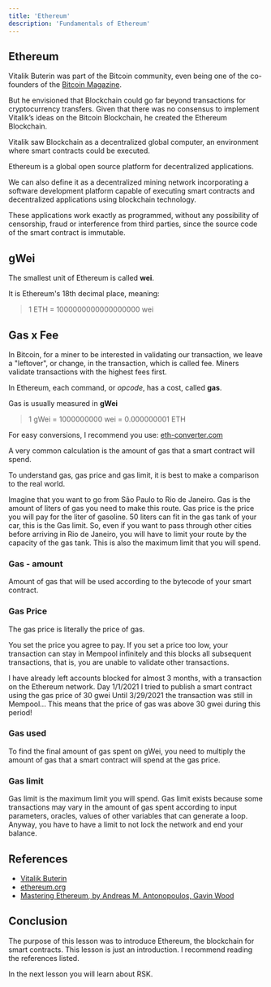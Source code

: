 ```yaml
---
title: 'Ethereum'
description: 'Fundamentals of Ethereum'
---
```


## Ethereum

Vitalik Buterin was part of the Bitcoin community,
even being one of the co-founders of the [Bitcoin Magazine](https://bitcoinmagazine.com/).

But he envisioned that Blockchain could go far beyond transactions for cryptocurrency transfers.
Given that there was no consensus to implement Vitalik’s ideas on the Bitcoin Blockchain,
he created the Ethereum Blockchain.

Vitalik saw Blockchain as a decentralized global computer,
an environment where smart contracts could be executed.

Ethereum is a global open source platform for decentralized applications.

We can also define it as a decentralized mining network
incorporating a software development platform capable of executing smart contracts
and decentralized applications using blockchain technology.

These applications work exactly as programmed, without any possibility of censorship, fraud or interference from third parties, since the source code of the smart contract is immutable.

## gWei

The smallest unit of Ethereum is called **wei**.

It is Ethereum's 18th decimal place, meaning:

> 1 ETH = 1000000000000000000 wei

## Gas x Fee

In Bitcoin, for a miner to be interested in validating our transaction,
we leave a "leftover", or change, in the transaction, which is called fee.
Miners validate transactions with the highest fees first.

In Ethereum, each command, or _opcode_, has a cost, called **gas**.

Gas is usually measured in **gWei**

> 1 gWei = 1000000000 wei = 0.000000001 ETH

For easy conversions, I recommend you use:
[eth-converter.com](https://eth-converter.com/)

A very common calculation is the amount of gas that a smart contract will spend.

To understand gas, gas price and gas limit, it is best to make a comparison to the real world.

Imagine that you want to go from São Paulo to Rio de Janeiro.
Gas is the amount of liters of gas you need to make this route.
Gas price is the price you will pay for the liter of gasoline.
50 liters can fit in the gas tank of your car, this is the Gas limit.
So, even if you want to pass through other cities before arriving in Rio de Janeiro,
you will have to limit your route by the capacity of the gas tank.
This is also the maximum limit that you will spend.

### Gas - amount

Amount of gas that will be used according to the bytecode of your smart contract.

### Gas Price

The gas price is literally the price of gas.

You set the price you agree to pay.
If you set a price too low, your transaction can stay in Mempool infinitely
and this blocks all subsequent transactions, that is,
you are unable to validate other transactions.

I have already left accounts blocked for almost 3 months, with a transaction on the Ethereum network.
Day 1/1/2021 I tried to publish a smart contract using the gas price of 30 gwei
Until 3/29/2021 the transaction was still in Mempool...
This means that the price of gas was above 30 gwei during this period!

### Gas used

To find the final amount of gas spent on gWei,
you need to multiply the amount of gas that a smart contract will spend
at the gas price.

### Gas limit

Gas limit is the maximum limit you will spend.
Gas limit exists because some transactions may vary in the amount of gas spent
according to input parameters, oracles, values ​​of other variables that can generate a loop.
Anyway, you have to have a limit to not lock the network and end your balance.

## References

- [Vitalik Buterin](https://en.wikipedia.org/wiki/Vitalik_Buterin)
- [ethereum.org](https://ethereum.org/en/)
- [Mastering Ethereum, by Andreas M. Antonopoulos, Gavin Wood](https://github.com/ethereumbook/ethereumbook)

## Conclusion

The purpose of this lesson was to introduce Ethereum, the blockchain for smart contracts.
This lesson is just an introduction.
I recommend reading the references listed.

In the next lesson you will learn about RSK.
